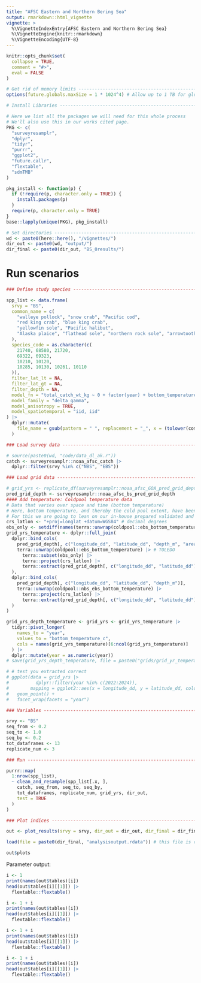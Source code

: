```yaml
---
title: "AFSC Eastern and Northern Bering Sea"
output: rmarkdown::html_vignette
vignette: >
  %\VignetteIndexEntry{AFSC Eastern and Northern Bering Sea}
  %\VignetteEngine{knitr::rmarkdown}
  %\VignetteEncoding{UTF-8}
---
```


```r
knitr::opts_chunk$set(
  collapse = TRUE,
  comment = "#>",
  eval = FALSE
)
```

```r
# Get rid of memory limits -----------------------------------------------------
options(future.globals.maxSize = 1 * 1024^4) # Allow up to 1 TB for globals

# Install Libraries ------------------------------------------------------------

# Here we list all the packages we will need for this whole process
# We'll also use this in our works cited page.
PKG <- c(
  "surveyresamplr",
  "dplyr",
  "tidyr",
  "purrr",
  "ggplot2",
  "future.callr",
  "flextable", 
  "sdmTMB"
)

pkg_install <- function(p) {
  if (!require(p, character.only = TRUE)) {
    install.packages(p)
  }
  require(p, character.only = TRUE)
}
base::lapply(unique(PKG), pkg_install)

# Set directories --------------------------------------------------------------
wd <- paste0(here::here(), "/vignettes/")
dir_out <- paste0(wd, "output/")
dir_final <- paste0(dir_out, "BS_0results/")
```

# Run scenarios

```r

### Define study species -------------------------------------------------------

spp_list <- data.frame(
  srvy = "BS",
  common_name = c(
    "walleye pollock", "snow crab", "Pacific cod",
    "red king crab", "blue king crab",
    "yellowfin sole", "Pacific halibut",
    "Alaska plaice", "flathead sole", "northern rock sole", "arrowtooth flounder"
  ),
  species_code = as.character(c(
    21740, 68580, 21720,
    69322, 69323,
    10210, 10120,
    10285, 10130, 10261, 10110
  )),
  filter_lat_lt = NA,
  filter_lat_gt = NA,
  filter_depth = NA,
  model_fn = "total_catch_wt_kg ~ 0 + factor(year) + bottom_temperature_c + depth_m",
  model_family = "delta_gamma",
  model_anisotropy = TRUE,
  model_spatiotemporal = "iid, iid"
) |>
  dplyr::mutate(
    file_name = gsub(pattern = " ", replacement = "_", x = (tolower(common_name)))
  )

### Load survey data -----------------------------------------------------------

# source(paste0(wd, "code/data_dl_ak.r"))
catch <- surveyresamplr::noaa_afsc_catch |>
  dplyr::filter(srvy %in% c("NBS", "EBS"))

### Load grid data -------------------------------------------------------------

# grid_yrs <- replicate_df(surveyresamplr::noaa_afsc_GOA_pred_grid_depth, "year", unique(catch$year))
pred_grid_depth <- surveyresamplr::noaa_afsc_bs_pred_grid_depth
#### Add temperature: Coldpool temperature data
# Data that varies over space and time (bottom temperature)
# Here, bottom temperature, and thereby the cold pool extent, have been show to drive the distribution of many species. This is especially true for walleye pollock.
# For this we are going to lean on our in-house prepared validated and pre-prepared [{coldpool} R package](https://github.com/afsc-gap-products/coldpool) (S. Rohan, L. Barnett, and N. Charriere). This data interpolates over the whole area of the survey so there are no missing data.
crs_latlon <- "+proj=longlat +datum=WGS84" # decimal degrees
ebs_only <- setdiff(names(terra::unwrap(coldpool::ebs_bottom_temperature)), names(terra::unwrap(coldpool::nbs_ebs_bottom_temperature)))
grid_yrs_temperature <- dplyr::full_join(
  dplyr::bind_cols(
    pred_grid_depth[, c("longitude_dd", "latitude_dd", "depth_m", "area_km2")],
    terra::unwrap(coldpool::ebs_bottom_temperature) |> # TOLEDO
      terra::subset(ebs_only) |>
      terra::project(crs_latlon) |>
      terra::extract(pred_grid_depth[, c("longitude_dd", "latitude_dd")])
  ),
  dplyr::bind_cols(
    pred_grid_depth[, c("longitude_dd", "latitude_dd", "depth_m")],
    terra::unwrap(coldpool::nbs_ebs_bottom_temperature) |>
      terra::project(crs_latlon) |>
      terra::extract(pred_grid_depth[, c("longitude_dd", "latitude_dd")])
  )
)

grid_yrs_depth_temperature <- grid_yrs <- grid_yrs_temperature |>
  tidyr::pivot_longer(
    names_to = "year",
    values_to = "bottom_temperature_c",
    cols = names(grid_yrs_temperature)[6:ncol(grid_yrs_temperature)]
  ) |>
  dplyr::mutate(year = as.numeric(year))
# save(grid_yrs_depth_temperature, file = paste0("grids/grid_yr_temperature/noaa_afsc_bs_pred_grid_depth_temperature.rdata"))

# # test you extracted correct
# ggplot(data = grid_yrs |>
#          dplyr::filter(year %in% c(2022:2024)),
#        mapping = ggplot2::aes(x = longitude_dd, y = latitude_dd, color = bottom_temperature_c)) +
#   geom_point() +
#   facet_wrap(facets = "year")

### Variables ------------------------------------------------------------------

srvy <- "BS"
seq_from <- 0.2
seq_to <- 1.0
seq_by <- 0.2
tot_dataframes <- 13
replicate_num <- 3

### Run ------------------------------------------------------------------------

purrr::map(
  1:nrow(spp_list),
  ~ clean_and_resample(spp_list[.x, ],
    catch, seq_from, seq_to, seq_by,
    tot_dataframes, replicate_num, grid_yrs, dir_out,
    test = TRUE
  )
)

### Plot indices --------------------------------------------------------------

out <- plot_results(srvy = srvy, dir_out = dir_out, dir_final = dir_final)

```

```r
load(file = paste0(dir_final, "analysisoutput.rdata")) # this file is created from plot_results()
```

```r
out$plots
```

Parameter output: 

```r
i <- 1
print(names(out$tables)[i])
head(out$tables[i][[1]]) |>
  flextable::flextable()
```


```r
i <- 1 + i
print(names(out$tables)[i])
head(out$tables[i][[1]]) |>
  flextable::flextable()
```


```r
i <- 1 + i
print(names(out$tables)[i])
head(out$tables[i][[1]]) |>
  flextable::flextable()
```


```r
i <- 1 + i
print(names(out$tables)[i])
head(out$tables[i][[1]]) |>
  flextable::flextable()
```
